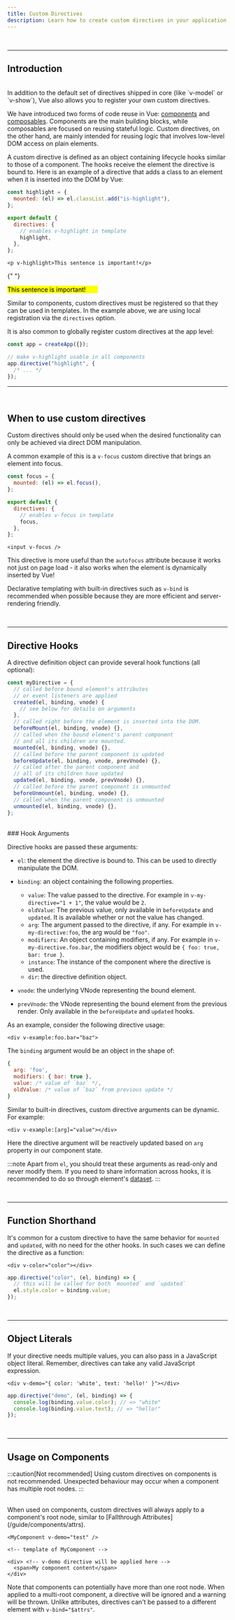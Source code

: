 ```yaml
---
title: Custom Directives
description: Learn how to create custom directives in your application
---
```


<br />

---

## Introduction

<br />
In addition to the default set of directives shipped in core (like `v-model` or `v-show`),
Vue also allows you to register your own custom directives.

We have introduced two forms of code reuse in Vue: [components](/guide/essentials/component-basics) and [composables](./composables). Components are the main building blocks, while composables are focused on reusing stateful logic. Custom directives, on the other hand, are mainly intended for reusing logic that involves low-level DOM access on plain elements.

A custom directive is defined as an object containing lifecycle hooks similar to those of a component. The hooks receive the element the directive is bound to. Here is an example of a directive that adds a class to an element when it is inserted into the DOM by Vue:

<div class="options-api">

```js
const highlight = {
  mounted: (el) => el.classList.add("is-highlight"),
};

export default {
  directives: {
    // enables v-highlight in template
    highlight,
  },
};
```

```vue-html
<p v-highlight>This sentence is important!</p>
```

</div>

<div class="demo card">

{" "}

<p v-highlight>
  <mark>This sentence is important! &nbsp;&nbsp;&nbsp;&nbsp;&nbsp;&nbsp;</mark>
</p>

</div>

<div class="options-api">

Similar to components, custom directives must be registered so that they can be used in templates. In the example above, we are using local registration via the `directives` option.

</div>

It is also common to globally register custom directives at the app level:

```js
const app = createApp({});

// make v-highlight usable in all components
app.directive("highlight", {
  /* ... */
});
```

---

<br />

## When to use custom directives

Custom directives should only be used when the desired functionality can only be achieved via direct DOM manipulation.

A common example of this is a `v-focus` custom directive that brings an element into focus.

<div class="options-api">

```js
const focus = {
  mounted: (el) => el.focus(),
};

export default {
  directives: {
    // enables v-focus in template
    focus,
  },
};
```

```vue-html
<input v-focus />
```

</div>

This directive is more useful than the `autofocus` attribute because it works not just on page load - it also works when the element is dynamically inserted by Vue!

Declarative templating with built-in directives such as `v-bind` is recommended when possible because they are more efficient and server-rendering friendly.

<br />

---

## Directive Hooks

A directive definition object can provide several hook functions (all optional):

```js
const myDirective = {
  // called before bound element's attributes
  // or event listeners are applied
  created(el, binding, vnode) {
    // see below for details on arguments
  },
  // called right before the element is inserted into the DOM.
  beforeMount(el, binding, vnode) {},
  // called when the bound element's parent component
  // and all its children are mounted.
  mounted(el, binding, vnode) {},
  // called before the parent component is updated
  beforeUpdate(el, binding, vnode, prevVnode) {},
  // called after the parent component and
  // all of its children have updated
  updated(el, binding, vnode, prevVnode) {},
  // called before the parent component is unmounted
  beforeUnmount(el, binding, vnode) {},
  // called when the parent component is unmounted
  unmounted(el, binding, vnode) {},
};
```

<br />
### Hook Arguments

Directive hooks are passed these arguments:

- `el`: the element the directive is bound to. This can be used to directly manipulate the DOM.

- `binding`: an object containing the following properties.

  - `value`: The value passed to the directive. For example in `v-my-directive="1 + 1"`, the value would be `2`.
  - `oldValue`: The previous value, only available in `beforeUpdate` and `updated`. It is available whether or not the value has changed.
  - `arg`: The argument passed to the directive, if any. For example in `v-my-directive:foo`, the arg would be `"foo"`.
  - `modifiers`: An object containing modifiers, if any. For example in `v-my-directive.foo.bar`, the modifiers object would be `{ foo: true, bar: true }`.
  - `instance`: The instance of the component where the directive is used.
  - `dir`: the directive definition object.

- `vnode`: the underlying VNode representing the bound element.
- `prevVnode`: the VNode representing the bound element from the previous render. Only available in the `beforeUpdate` and `updated` hooks.

As an example, consider the following directive usage:

```vue-html
<div v-example:foo.bar="baz">
```

The `binding` argument would be an object in the shape of:

```js
{
  arg: 'foo',
  modifiers: { bar: true },
  value: /* value of `baz` */,
  oldValue: /* value of `baz` from previous update */
}
```

Similar to built-in directives, custom directive arguments can be dynamic. For example:

```vue-html
<div v-example:[arg]="value"></div>
```

Here the directive argument will be reactively updated based on `arg` property in our component state.

:::note
Apart from `el`, you should treat these arguments as read-only and never modify them. If you need to share information across hooks, it is recommended to do so through element's [dataset](https://developer.mozilla.org/en-US/docs/Web/API/HTMLElement/dataset).
:::

<br />

---

## Function Shorthand

It's common for a custom directive to have the same behavior for `mounted` and `updated`, with no need for the other hooks. In such cases we can define the directive as a function:

```vue-html
<div v-color="color"></div>
```

```js
app.directive("color", (el, binding) => {
  // this will be called for both `mounted` and `updated`
  el.style.color = binding.value;
});
```

<br />

---

## Object Literals

If your directive needs multiple values, you can also pass in a JavaScript object literal. Remember, directives can take any valid JavaScript expression.

```vue-html
<div v-demo="{ color: 'white', text: 'hello!' }"></div>
```

```js
app.directive("demo", (el, binding) => {
  console.log(binding.value.color); // => "white"
  console.log(binding.value.text); // => "hello!"
});
```

<br />

---

## Usage on Components

:::caution[Not recommended]
Using custom directives on components is not recommended. Unexpected behaviour may occur when a component has multiple root nodes.
:::

<br />
When used on components, custom directives will always apply to a component's root
node, similar to [Fallthrough Attributes](/guide/components/attrs).

```vue-html
<MyComponent v-demo="test" />
```

```vue-html
<!-- template of MyComponent -->

<div> <!-- v-demo directive will be applied here -->
  <span>My component content</span>
</div>
```

Note that components can potentially have more than one root node. When applied to a multi-root component, a directive will be ignored and a warning will be thrown. Unlike attributes, directives can't be passed to a different element with `v-bind="$attrs"`.
